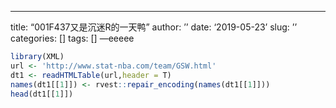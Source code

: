 ---
title: "\U0001F437又是沉迷R的一天鸭"
author: ''
date: '2019-05-23'
slug: ''
categories: []
tags: []
---eeeee
```r
library(XML)
url <- 'http://www.stat-nba.com/team/GSW.html'
dt1 <- readHTMLTable(url,header = T)
names(dt1[[1]]) <- rvest::repair_encoding(names(dt1[[1]]))
head(dt1[[1]])
```

